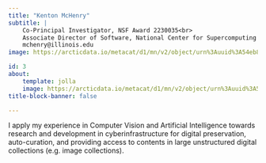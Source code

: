 ```yaml
---
title: "Kenton McHenry"
subtitle: | 
    Co-Principal Investigator, NSF Award 2230035<br>
    Associate Director of Software, National Center for Supercomputing Applications<br>
    mchenry@illinois.edu
image: https://arcticdata.io/metacat/d1/mn/v2/object/urn%3Auuid%3A54eb8be4-2820-4c51-9bd7-2e87ab9e6c4d

id: 3
about:
    template: jolla
    image: https://arcticdata.io/metacat/d1/mn/v2/object/urn%3Auuid%3A54eb8be4-2820-4c51-9bd7-2e87ab9e6c4d
title-block-banner: false

---
```


I apply my experience in Computer Vision and Artificial Intelligence towards research and development in cyberinfrastructure for digital preservation, auto-curation, and providing access to contents in large unstructured digital collections (e.g. image collections).